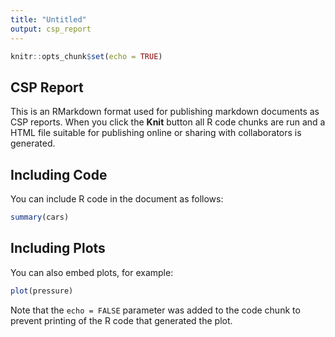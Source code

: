 ```yaml
---
title: "Untitled"
output: csp_report
---
```


```r
knitr::opts_chunk$set(echo = TRUE)
```

## CSP Report

This is an RMarkdown format used for publishing markdown documents as CSP reports. When you click the **Knit** button all R code chunks are run and a HTML file suitable for publishing online or sharing with collaborators is generated.

## Including Code

You can include R code in the document as follows:

```r
summary(cars)
```

## Including Plots

You can also embed plots, for example:

```r
plot(pressure)
```

Note that the `echo = FALSE` parameter was added to the code chunk to prevent printing of the R code that generated the plot.